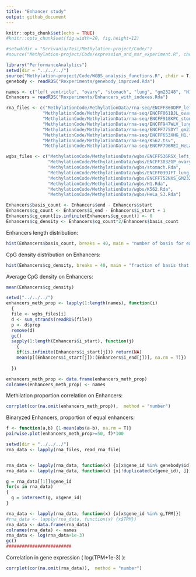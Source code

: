 ```yaml
---
title: "Enhancer study"
output: github_document
---
```


```r
knitr::opts_chunk$set(echo = TRUE)
#knitr::opts_chunk$set(fig.width=20, fig.height=12) 

#setwd(dir = "Scrivania/Tesi/Methylation-project/Code/")
#source("Methylation-project/Code/expression_and_msr_experiment.R", chdir = T)
```



```r
library("PerformanceAnalytics")
setwd(dir = "../../../")
source("Methylation-project/Code/WGBS_analysis_functions.R", chdir = T)
genebody <- readRDS("Rexperiments/genebody_improved.Rda")

names <- c("left_ventricle", "ovary", "stomach", "lung", "gm23248", "H1", "K562", "Hela_S3")
Enhancers = readRDS("Rexperiments/Enhancers_with_indexes.Rda")

rna_files <- c("MethylationCode/MethylationData/rna-seq/ENCFF860DPP_left_ventricle_male_34.tsv",
              "MethylationCode/MethylationData/rna-seq/ENCFF061BJL_ovary_53_gene_quantifications.tsv",
              "MethylationCode/MethylationData/rna-seq/ENCFF918KPC_stomach.tsv",
              "MethylationCode/MethylationData/rna-seq/ENCFF947WLV_lung_30_gene_quantifications.tsv",
              "MethylationCode/MethylationData/rna-seq/ENCFF775DYT_gm23248_polyA.tsv",
              "MethylationCode/MethylationData/rna-seq/ENCFF653XHG_H1.tsv",
              "MethylationCode/MethylationData/rna-seq/K562.tsv",
              "MethylationCode/MethylationData/rna-seq/ENCFF796REI_HeLa_S3_polyA.tsv")

wgbs_files <- c("MethylationCode/MethylationData/wgbs/ENCFF536RSX_left_ventricle_male_34.rda",
                "MethylationCode/MethylationData/wgbs/ENCFF303ZGP_ovary_53_female.rda",
                "MethylationCode/MethylationData/wgbs/stomach.Rda",
                "MethylationCode/MethylationData/wgbs/ENCFF039JFT_lung_30_female.rda",
                "MethylationCode/MethylationData/wgbs/ENCFF752NXS_GM23248.rda",
                "MethylationCode/MethylationData/wgbs/H1.Rda",
                "MethylationCode/MethylationData/wgbs/K562.Rda",
                "MethylationCode/MethylationData/wgbs/HeLa_S3.Rda")

```

```r
Enhancers$basis_count <- Enhancers$end - Enhancers$start
Enhancers$cg_count <- Enhancers$i_end - Enhancers$i_start + 1
Enhancers$cg_count[is.infinite(Enhancers$cg_count)] <- 0
Enhancers$cg_density <- Enhancers$cg_count*2/Enhancers$basis_count

```

Enhancers length distribution:
```r
hist(Enhancers$basis_count, breaks = 40, main = "number of basis for each enhancer", xlab = "basis length")
```


CpG density distribution on Enhancers:
```r
hist(Enhancers$cg_density, breaks = 40, main = "fraction of basis that belong to a CG site")
```

Average CpG density on Enhancers:
```r
mean(Enhancers$cg_density)
```


```r
setwd("../../../")
enhancers_meth_prop <- lapply(1:length(names), function(i)
  {
  file <- wgbs_files[i]
  d <- sum_strands(readRDS(file))
  p <- d$prop
  remove(d)
  gc()
  sapply(1:length(Enhancers$i_start), function(j) 
    {
    if(is.infinite(Enhancers$i_start[j])) return(NA)
    mean(p[(Enhancers$i_start[j]):(Enhancers$i_end[j])], na.rm = T)})
  
  })

enhancers_meth_prop <- data.frame(enhancers_meth_prop)
colnames(enhancers_meth_prop) <- names
```


Methilation proportion correlation on Enhancers:
```r
corrplot(cor(na.omit(enhancers_meth_prop)),  method = "number")
```

Binaryzed Enhancers, proportion of equal enhancers:
```r
f <- function(a,b) {1-mean(abs(a-b), na.rm = T)}
pairwise.plot(enhancers_meth_prop>=50, f)*100
```

```r
setwd(dir = "../../../")
rna_data <- lapply(rna_files, read_rna_file)


rna_data <- lapply(rna_data, function(x) {x[x$gene_id %in% genebody$id]})
rna_data <- lapply(rna_data, function(x) {x[!duplicated(x$gene_id), ]})

g = rna_data[[1]]$gene_id
for(x in rna_data)
{
  g = intersect(g, x$gene_id)
}

rna_data <- lapply(rna_data, function(x) {x[x$gene_id %in% g,TPM]})
#rna_data <- lapply(rna_data, function(x) {x$TPM})
rna_data <- data.frame(rna_data)
colnames(rna_data) <- names
rna_data <- log(rna_data+1e-3)
gc()
#########################
```

Correlation in gene expression ( log(TPM+1e-3) ): 
```r
corrplot(cor(na.omit(rna_data)),  method = "number")
```




